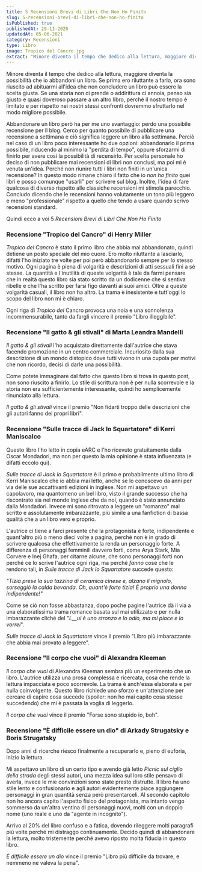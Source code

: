 ```yaml
---
title: 5 Recensioni Brevi di Libri Che Non Ho Finito
slug: 5-recensioni-brevi-di-libri-che-non-ho-finito
isPublished: true
publishedAt: 29-11-2020
updatedAt: 05-06-2021
category: Recensioni
type: Libro
image: Tropico del Cancro.jpg
extract: "Minore diventa il tempo che dedico alla lettura, maggiore diventa la possibilità che io abbandoni un libro. Se prima ero riluttante a farlo, ora sono riuscito ad abituarmi all’idea che non concludere un libro può essere la scelta giusta. Se una storia non ci prende o addirittura ci annoia, penso sia giusto e quasi doveroso passare a un altro libro, perché il nostro tempo è limitato e per rispetto nei nostri stessi confronti dovremmo sfruttarlo nel modo migliore possibile."
---
```


Minore diventa il tempo che dedico alla lettura, maggiore diventa la possibilità che io abbandoni un libro. Se prima ero riluttante a farlo, ora sono riuscito ad abituarmi all'idea che non concludere un libro può essere la scelta giusta. Se una storia non ci prende o addirittura ci annoia, penso sia giusto e quasi doveroso passare a un altro libro, perché il nostro tempo è limitato e per rispetto nei nostri stessi confronti dovremmo sfruttarlo nel modo migliore possibile.

Abbandonare un libro però ha per me uno svantaggio: perdo una possibile recensione per il blog. Cerco per quanto possibile di pubblicare una recensione a settimana e ciò significa leggere un libro alla settimana. Perciò nel caso di un libro poco interessante ho due opzioni: abbandonarlo il prima possibile, riducendo al minimo la "perdita di tempo", oppure sforzarmi di finirlo per avere così la possibilità di recensirlo. Per scelta personale ho deciso di non pubblicare mai recensioni di libri non conclusi, ma poi mi è venuta un'idea. Perché non riunire tutti i libri non finiti in un'unica recensione? In questo modo rimane chiaro il fatto che io _non ho finito_ quei libri e posso comunque "usarli" per scrivere sul blog. Inoltre, l'idea di fare qualcosa di diverso rispetto alle classiche recensioni mi stimola parecchio. Concludo dicendo che le recensioni hanno volutamente un tono più leggero e meno "professionale" rispetto a quello che tendo a usare quando scrivo recensioni standard.

Quindi ecco a voi 5 _Recensioni Brevi di Libri Che Non Ho Finito_

### Recensione "Tropico del Cancro" di Henry Miller

<Book  slug="tropico-del-cancro"  />

_Tropico del Cancro_ è stato il primo libro che abbia mai abbandonato, quindi detiene un posto speciale del mio cuore. Ero molto riluttante a lasciarlo, difatti l'ho iniziato tre volte per poi però abbandonarlo sempre per lo stesso motivo. Ogni pagina è piena di volgarità e descrizioni di atti sessuali fini a sé stesse. La quantità e l'inutilità di queste volgarità è tale da farmi pensare che in realtà questo libro sia stato scritto da un dodicenne che si sentiva ribelle e che l'ha scritto per farsi figo davanti ai suoi amici. Oltre a queste volgarità casuali, il libro non ha altro. La trama è inesistente e tutt'oggi lo scopo del libro non mi è chiaro.

Ogni riga di _Tropico del_ Cancro provoca una noia e una sonnolenza incommensurabile, tanto da fargli vincere il premio "Libro illeggibile".

### Recensione "Il gatto & gli stivali" di Marta Leandra Mandelli

<Book  slug="il-gatto-gli-stivali"  />

_Il gatto & gli stivali_ l'ho acquistato direttamente dall'autrice che stava facendo promozione in un centro commerciale. Incuriosito dalla sua descrizione di un mondo distopico dove tutti vivono in una cupola per motivi che non ricordo, decisi di darle una possibilità.

Come potete immaginare dal fatto che questo libro si trova in questo post, non sono riuscito a finirlo. Lo stile di scrittura non è per nulla scorrevole e la storia non era sufficientemente interessante, quindi ho semplicemente rinunciato alla lettura.

_Il gatto & gli stivali_ vince il premio "Non fidarti troppo delle descrizioni che gli autori fanno dei propri libri".

### Recensione "Sulle tracce di Jack lo Squartatore" di Kerri Maniscalco

<Book  slug="sulle-tracce-di-jack-lo-squartatore"  />

Questo libro l'ho letto in copia eARC e l'ho ricevuto gratuitamente dalla Oscar Mondadori, ma non per questo la mia opinione è stata influenzata (e difatti eccolo qui).

_Sulle tracce di Jack lo Squartatore_ è il primo e probabilmente ultimo libro di Kerri Maniscalco che io abbia mai letto, anche se lo conoscevo da anni per via delle sue accattivanti edizioni in inglese. Non mi aspettavo un capolavoro, ma quantomeno un bel libro, visto il grande successo che ha riscontrato sia nel mondo inglese che da noi, quando è stato annunciato dalla Mondadori. Invece mi sono ritrovato a leggere un "romanzo" mal scritto e assolutamente imbarazzante, più simile a una fanfiction di bassa qualità che a un libro vero e proprio.

L'autrice ci tiene a farci presente che la protagonista è forte, indipendente e quant'altro più o meno dieci volte a pagina, perché non è in grado di scrivere qualcosa che effettivamente la renda un personaggio forte. A differenza di personaggi femminili davvero forti, come Arya Stark, Mia Corvere e Inej Ghafa, per citarne alcune, che sono personaggi forti non perché ce lo scrive l'autrice ogni riga, ma perché _fanno_ cose che le rendono tali, in _Sulle tracce di Jack lo Squartatore_ succede questo:

_"Tizia prese la sua tazzina di ceramica cinese e, alzano il mignolo, sorseggiò la calda bevanda. Oh, quant'è forte tizia! È proprio una donna indipendente!"_

Come se ciò non fosse abbastanza, dopo poche pagine l'autrice dà il via a una elaboratissima trama romance basata sul mai utilizzato e per nulla imbarazzante cliché del "_L__ui è uno stronzo e lo odio, ma mi piace e lo vorrei_".

_Sulle tracce di Jack lo Squartatore_ vince il premio "Libro più imbarazzante che abbia mai provato a leggere".

### Recensione "Il corpo che vuoi" di Alexandra Kleeman

<Book  slug="il-corpo-che-vuoi"  />

_Il corpo che vuoi_ di Alexandra Kleeman sembra più un esperimento che un libro. L'autrice utilizza una prosa complessa e ricercata, cosa che rende la lettura impacciata e poco scorrevole. La trama è anch'essa elaborata e per nulla coinvolgente. Questo libro richiede uno sforzo e un'attenzione per cercare di capire cosa succede (spoiler: non ho mai capito cosa stesse succedendo) che mi è passata la voglia di leggerlo.

_Il corpo che vuoi_ vince il premio "Forse sono stupido io, boh".

### Recensione "È difficile essere un dio" di Arkady Strugatsky e Boris Strugatsky

<Book  slug="e-difficile-essere-un-dio"  />

Dopo anni di ricerche riesco finalmente a recuperarlo e, pieno di euforia, inizio la lettura.

Mi aspettavo un libro di un certo tipo e avendo già letto _Picnic sul ciglio della strada_ degli stessi autori, una mezza idea sul loro stile pensavo di averla, invece le mie convinzioni sono state presto distrutte. Il libro ha uno stile lento e confusionario e agli autori evidentemente piace aggiungere personaggi in gran quantità senza però presentarceli. Al secondo capitolo non ho ancora capito l'aspetto fisico del protagonista, ma intanto vengo sommerso da un'altra ventina di personaggi nuovi, molti con un doppio nome (uno reale e uno da "agente in incognito").

Arrivo al 20% del libro confuso e a fatica, dovendo rileggere molti paragrafi più volte perché mi distraggo continuamente. Decido quindi di abbandonare la lettura, molto tristemente perché avevo riposto molta fiducia in questo libro.

_È difficile essere un dio_ vince il premio "Libro più difficile da trovare, e nemmeno ne valeva la pena".